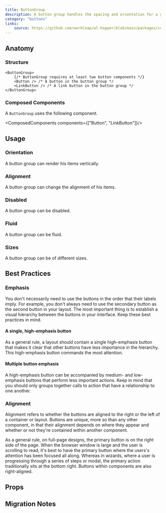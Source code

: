```yaml
---
title: ButtonGroup
description: A button group handles the spacing and orientation for a grouping of buttons.
category: "buttons"
links:
    source: https://github.com/workleap/wl-hopper/blob/main/packages/components/src/buttons/src/ButtonGroup.tsx
---
```


<Example src="buttons/docs/button-group/preview" isOpen />

## Anatomy

### Structure

```tsx
<ButtonGroup>
    {/* ButtonGroup requires at least two button components */}
    <Button /> /* A button in the button group */
    <LinkButton /> /* A link button in the button group */
</ButtonGroup>
```

### Composed Components

A `ButtonGroup` uses the following component.

<ComposedComponents components={["Button", "LinkButton"]}/>

## Usage

### Orientation
A button group can render his items vertically.

<Example src="buttons/docs/button-group/orientation" />

### Alignment
A button group can change the alignment of his items.

<Example src="buttons/docs/button-group/alignment" />

### Disabled
A button group can be disabled.

<Example src="buttons/docs/button-group/disabled" />

### Fluid
A button group can be fluid.

<Example src="buttons/docs/button-group/fluid" />

### Sizes
A button group can be of different sizes.

<Example src="buttons/docs/button-group/sizes" />

## Best Practices

### Emphasis

You don't necessarily need to use the buttons in the order that their labels imply. For example, you don't always need to use the secondary button as the second button in your layout.
The most important thing is to establish a visual hierarchy between the buttons in your interface. Keep these best practices in mind.

#### A single, high-emphasis button

As a general rule, a layout should contain a single high-emphasis button that makes it clear that other buttons have less importance in the hierarchy. This high-emphasis button commands the most attention.

#### Multiple button emphasis

A high-emphasis button can be accompanied by medium- and low-emphasis buttons that perform less important actions. Keep in mind that you should only groups together calls to action that have a relationship to one another.

### Alignment

Alignment refers to whether the buttons are aligned to the right or the left of a container or layout. Buttons are unique, more so than any other component, in that their alignment depends on where they appear and whether or not they're contained within another component.

As a general rule, on full-page designs, the primary button is on the right side of the page. When the browser window is large and the user is scrolling to read, it's best to have the primary button where the users's attention has been focused all along.
Whereas in wizards, where a user is progressing through a series of steps or modal, the primary action traditionally sits at the bottom right. Buttons within components are also right-aligned.

## Props

<PropTable component="ButtonGroup" />

## Migration Notes

<MigrateGuide src="buttons/docs/migration-notes-button-group" />
